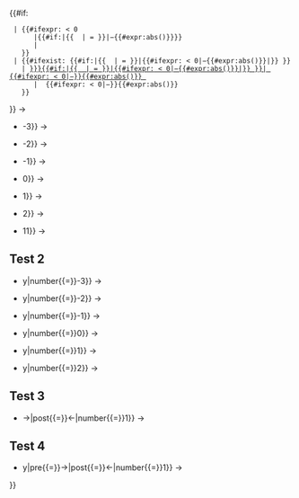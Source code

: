 {{#if:{{{plain|}}}
  | {{#ifexpr:{{{number|0}}} < 0
       |{{#if:{{{nav_template|}}}|{{ {{{nav_template|echo}}} | {{{arg|1}}}={{{number|0}}} }}|−{{#expr:abs({{{number|0}}})}}}}
       |{{{number}}}
    }}
  | {{#ifexist: {{{nav_pre|}}}{{#if:{{{nav_template|}}}|{{ {{{nav_template|echo}}} | {{{arg|1}}}={{{number|0}}} }}|{{#ifexpr:{{{number|0}}} < 0|−{{#expr:abs({{{number|0}}})}}|{{{number|0}}}}} }}
    | [[:{{{nav_pre|}}}{{#if:{{{nav_template|}}}|{{ {{{nav_template|echo}}} | {{{arg|1}}}={{{number|0}}} }}|{{#ifexpr:{{{number|0}}} < 0|−{{#expr:abs({{{number|0}}})}}|{{{number|0}}}}} }}|{{{pre|}}} {{#ifexpr:{{{number|0}}} < 0|−}}{{#expr:abs({{{number|0}}})}} {{{post|}}}]]
       | {{{pre|}}} {{#ifexpr:{{{number|0}}} < 0|−}}{{#expr:abs({{{number|0}}})}} {{{post|}}}
    }}
}}<noinclude>{{documentation|content=
== Test 1 ==
* {{tld|Infobox number/link|number{{=}}-11}} &rarr; {{Infobox number/link|number=-11}}
* {{tld|Infobox number/link|number{{=}}-3}} &rarr; {{Infobox number/link|number=-3}}
* {{tld|Infobox number/link|number{{=}}-2}} &rarr; {{Infobox number/link|number=-2}}
* {{tld|Infobox number/link|number{{=}}-1}} &rarr; {{Infobox number/link|number=-1}}
* {{tld|Infobox number/link|number{{=}}0}} &rarr; {{Infobox number/link|number=0}}
* {{tld|Infobox number/link|number{{=}}1}} &rarr; {{Infobox number/link|number=1}}
* {{tld|Infobox number/link|number{{=}}2}} &rarr; {{Infobox number/link|number=2}}
* {{tld|Infobox number/link|number{{=}}11}} &rarr; {{Infobox number/link|number=11}}
== Test 2 ==
* {{tld|Infobox number/link|plain{{=}}y|number{{=}}-3}} &rarr; {{Infobox number/link|plain=y|number=-3}}
* {{tld|Infobox number/link|plain{{=}}y|number{{=}}-2}} &rarr; {{Infobox number/link|plain=y|number=-2}}
* {{tld|Infobox number/link|plain{{=}}y|number{{=}}-1}} &rarr; {{Infobox number/link|plain=y|number=-1}}
* {{tld|Infobox number/link|plain{{=}}y|number{{=}}0}} &rarr; {{Infobox number/link|plain=y|number=0}}
* {{tld|Infobox number/link|plain{{=}}y|number{{=}}1}} &rarr; {{Infobox number/link|plain=y|number=1}}
* {{tld|Infobox number/link|plain{{=}}y|number{{=}}2}} &rarr; {{Infobox number/link|plain=y|number=2}}
== Test 3 ==
* {{tld|Infobox number/link|pre{{=}}&rarr;|post{{=}}&larr;|number{{=}}1}} &rarr; {{Infobox number/link|pre=&rarr;|post=&larr;|number=1}}
== Test 4 ==
* {{tld|Infobox number/link|plain{{=}}y|pre{{=}}&rarr;|post{{=}}&larr;|number{{=}}1}} &rarr; {{Infobox number/link|plain=y|pre=&rarr;|post=&larr;|number=1}}
}}
</noinclude>
